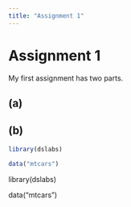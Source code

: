 ```yaml
---
title: "Assignment 1"
---
```


# Assignment 1

My first assignment has two parts.

## (a)

## (b)

```r
library(dslabs)

data("mtcars")
```

library(dslabs)

data("mtcars")
